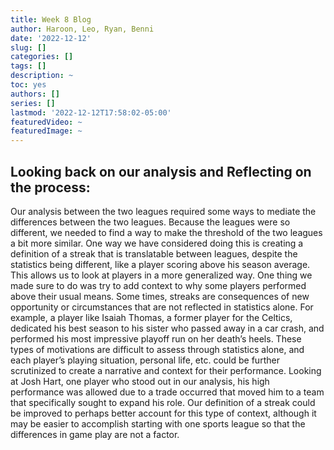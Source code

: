 ```yaml
---
title: Week 8 Blog
author: Haroon, Leo, Ryan, Benni
date: '2022-12-12'
slug: []
categories: []
tags: []
description: ~
toc: yes
authors: []
series: []
lastmod: '2022-12-12T17:58:02-05:00'
featuredVideo: ~
featuredImage: ~
---
```

## Looking back on our analysis and Reflecting on the process:

Our analysis between the two leagues required some ways to mediate the differences between the two leagues. Because the leagues were so different, we needed to find a way to make the threshold of the two leagues a bit more similar. One way we have considered doing this is creating a definition of a streak that is translatable between leagues, despite the statistics being different, like a player scoring above his season average. This allows us to look at players in a more generalized way. One thing we made sure to do was try to add context to why some players performed above their usual means. Some times, streaks are consequences of new opportunity or circumstances that are not reflected in statistics alone. For example, a player like Isaiah Thomas, a former player for the Celtics, dedicated his best season to his sister who passed away in a car crash, and performed his most impressive playoff run on her death's heels. These types of motivations are difficult to assess through statistics alone, and each player's playing situation, personal life, etc. could be further scrutinized to create a narrative and context for their performance. Looking at Josh Hart, one player who stood out in our analysis, his high performance was allowed due to a trade occurred that moved him to a team that specifically sought to expand his role. Our definition of a streak could be improved to perhaps better account for this type of context, although it may be easier to accomplish starting with one sports league so that the differences in game play are not a factor. 
